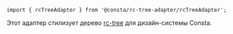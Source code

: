 
```tsx
import { rcTreeAdapter } from '@consta/rc-tree-adapter/rcTreeAdapter';
```

Этот адаптер стилизует дерево [rc-tree](https://github.com/react-component/tree) для дизайн-системы Consta.

<RcTreeAdapterExample />
